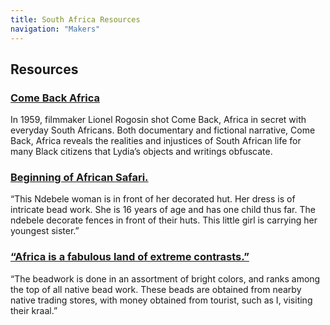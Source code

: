 ```yaml
---
title: South Africa Resources
navigation: "Makers"
---
```

## Resources
### [Come Back Africa](https://www.youtube.com/watch?v=-9BcsFd285M&themeRefresh=1)
In 1959, filmmaker Lionel Rogosin shot Come Back, Africa in secret with everyday South Africans. Both documentary and fictional narrative, Come Back, Africa reveals the realities and injustices of South African life for many Black citizens that Lydia’s objects and writings obfuscate.

### [Beginning of African Safari.](https://dc.library.northwestern.edu/items/a559f9b0-b010-4537-815b-9529ad629a87)
“This Ndebele woman is in front of her decorated hut. Her dress is of intricate bead work. She is 16 years of age and has one child thus far. The ndebele decorate fences in front of their huts. This little girl is carrying her youngest sister.”

### [“Africa is a fabulous land of extreme contrasts.”](https://dc.library.northwestern.edu/items/23fb4e03-8689-45fb-8c2c-608045d01202)
“The beadwork is done in an assortment of bright colors, and ranks among the top of all native bead work. These beads are obtained from nearby native trading stores, with money obtained from tourist, such as I, visiting their kraal.”
